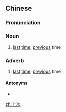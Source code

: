 ==Chinese==
{{zh-forms}}

===Pronunciation===
{{zh-pron
|m=shàngcì
|c=soeng6 ci3
|mn=xm:siōng-chhù/zz:siāng-chhù/qz:siōng-chhìr
|cat=n,adv
}}

===Noun===
{{zh-noun}}

# [[last]] [[time]]; [[previous]] time

===Adverb===
{{zh-adv}}

# [[last]] [[time]]; [[previous]] time

====Antonyms====
* {{zh-l|下次}}

[[zh:上次]]